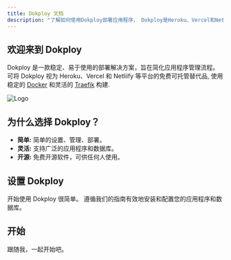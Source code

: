 ```yaml
---
title: Dokploy 文档
description: "了解如何使用Dokploy部署应用程序， Dokploy是Heroku、Vercel和Netlify的开源替代品。"
---
```



## 欢迎来到 Dokploy

Dokploy 是一款稳定、易于使用的部署解决方案，旨在简化应用程序管理流程。 可将 Dokploy 视为 Heroku、Vercel 和 Netliify 等平台的免费可托管替代品, 使用稳定的 [Docker](https://www.docker.com/) 和灵活的 [Traefik](https://traefik.io/) 构建.

![Logo](../../../../assets/logo.png)

## 为什么选择 Dokploy？

- **简单:** 简单的设置、管理、部署。
- **灵活:** 支持广泛的应用程序和数据库。
- **开源:** 免费开源软件，可供任何人使用。

## 设置 Dokploy

开始使用 Dokploy 很简单。 遵循我们的指南有效地安装和配置您的应用程序和数据库。

## 开始

跟随我，一起开始吧。

<CardGrid >

<LinkCard
  title="安装"
  description="了解如何安装 Dokploy。"
  href="/zh-cn/get-started/installation/"
/>

<LinkCard
  title="应用"
  description="了解如何部署应用程序。"
  href="/zh-cn/application/overview"
/>

<LinkCard
  title="数据库"
  description="了解如何部署数据库。"
  href="/zh-cn/database/overview"
/>

<LinkCard
  title="Traefik"
  description="了解如何部署 Traefik。"
  href="/zh-cn/traefik/overview"
/>
   
</CardGrid>
